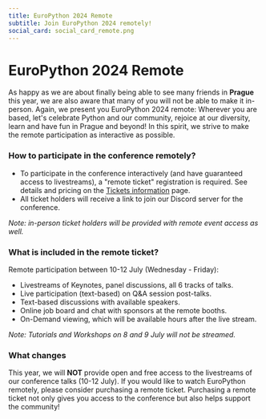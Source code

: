 ```yaml
---
title: EuroPython 2024 Remote
subtitle: Join EuroPython 2024 remotely!
social_card: social_card_remote.png
---
```


# EuroPython 2024 Remote

As happy as we are about finally being able to see many friends in **Prague**
this year, we are also aware that many of you will not be able to make it in-person.
Again, we present you EuroPython 2024 remote:
Wherever you are based, let's celebrate Python and our community, rejoice at our diversity,
learn and have fun in Prague and beyond! In this spirit, we strive to make the remote participation
as interactive as possible.

### How to participate in the conference remotely?

- To participate in the conference interactively (and have guaranteed access to livestreams), a "remote ticket" registration is required. See details and pricing on the [Tickets information](/tickets#remote-tickets) page.
- All ticket holders will receive a link to join our Discord server for the conference.

*Note: in-person ticket holders will be provided with remote event access as well.*

### What is included in the remote ticket?
Remote participation between 10-12 July (Wednesday - Friday):
- Livestreams of Keynotes, panel discussions, all 6 tracks of talks.
- Live participation (text-based) on Q&A session post-talks.
- Text-based discussions with available speakers.
- Online job board and chat with sponsors at the remote booths.
- On-Demand viewing, which will be available hours after the live stream.

*Note: Tutorials and Workshops on 8 and 9 July will not be streamed.*

### What changes ###
This year, we will **NOT** provide open and free access to the livestreams of our conference talks (10-12 July).
If you would like to watch EuroPython remotely, please consider purchasing a remote ticket.
Purchasing a remote ticket not only gives you access to the conference but also helps support the community!
